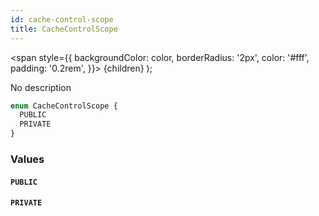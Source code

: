 ```yaml
---
id: cache-control-scope
title: CacheControlScope
---
```


<span
style={{
      backgroundColor: color,
      borderRadius: '2px',
      color: '#fff',
      padding: '0.2rem',
    }}>
{children}
</span>
);

No description

```graphql
enum CacheControlScope {
  PUBLIC
  PRIVATE
}
```

### Values

#### `PUBLIC`

#### `PRIVATE`
